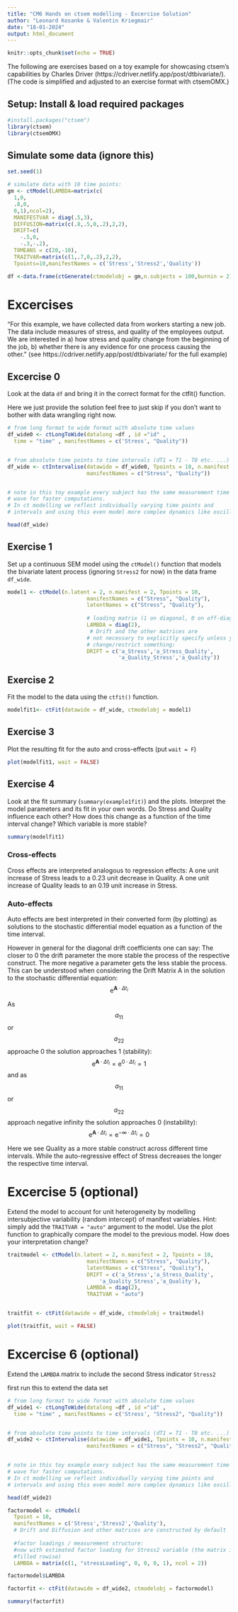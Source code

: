 ```yaml
---
title: "CM6 Hands on ctsem modelling - Excercise Solution"
author: "Leonard Kosanke & Valentin Kriegmair"
date: "18-01-2024"
output: html_document
---
```


```r
knitr::opts_chunk$set(echo = TRUE)
```

The following are exercises based on a toy example for showcasing ctsem's
capabilities by Charles Driver (https://cdriver.netlify.app/post/dtbivariate/).
(The code is simplified and adjusted to an exercise format with ctsemOMX.)

## Setup: Install & load required packages
```r
#install.packages("ctsem")
library(ctsem)
library(ctsemOMX)
```

## Simulate some data (ignore this)
```r
set.seed(1)

# simulate data with 10 time points:
gm <- ctModel(LAMBDA=matrix(c(
  1,0,
  .8,0,
  0,1),ncol=2),
  MANIFESTVAR = diag(.5,3),
  DIFFUSION=matrix(c(.8,.5,0,.2),2,2),
  DRIFT=c(
    -.5,0,
    -.3,-.2),
  T0MEANS = c(20,-10),
  TRAITVAR=matrix(c(1,.7,0,.2),2,2),
  Tpoints=10,manifestNames = c('Stress','Stress2','Quality'))

df <-data.frame(ctGenerate(ctmodelobj = gm,n.subjects = 100,burnin = 2))
```

# Excercises
"For this example, we have collected data from workers starting a new job. 
The data include measures of stress, and quality of the employees output. 
We are interested in a) how stress and quality change from the beginning of the 
job, b) whether there is any evidence for one process causing the other." 
(see https://cdriver.netlify.app/post/dtbivariate/ for the full example)

## Excercise 0
Look at the data `df` and bring it in the correct format for the ctfit() function.

Here we just provide the solution feel free to just skip if you don't want to bother
with data wrangling right now.
```r
# from long format to wide format with absolute time values
df_wide0 <- ctLongToWide(datalong =df , id ="id" ,
  time = "time" , manifestNames = c('Stress', "Quality"))


# from absolute time points to time intervals (dT1 = T1 - T0 etc. ...)
df_wide <- ctIntervalise(datawide = df_wide0, Tpoints = 10, n.manifest = 2,
                         manifestNames = c("Stress", "Quality"))


# note in this toy example every subject has the same measurement time at each 
# wave for faster computations. 
# In ct modelling we reflect individually varying time points and
# intervals and using this even model more complex dynamics like oscillations.

head(df_wide)
```

## Exercise 1
Set up a continuous SEM model using the `ctModel()` function that models the
bivariate latent process (ignoring `Stress2` for now) in the data frame `df_wide`.
```r
model1 <- ctModel(n.latent = 2, n.manifest = 2, Tpoints = 10, 
                         manifestNames = c("Stress", "Quality"),
                         latentNames = c("Stress", "Quality"),
                         
                         # loading matrix (1 on diagonal, 0 on off-diagonal):
                         LAMBDA = diag(2),
                          # Drift and the other matrices are
                         # not necessary to explicitly specify unless you want to 
                         # change/restrict something:
                         DRIFT = c('a_Stress','a_Stress_Quality',
                                   'a_Quality_Stress','a_Quality'))

```

## Exercise 2
Fit the model to the data using the `ctfit()` function.
```r
modelfit1<- ctFit(datawide = df_wide, ctmodelobj = model1)
```

## Exercise 3
Plot the resulting fit for the auto and cross-effects (put `wait = F`)
```r
plot(modelfit1, wait = FALSE)
```

## Exercise 4
Look at the fit summary (`summary(example1fit)`) and the plots. Interpret the model 
parameters and its fit in your own words. Do Stress and Quality influence each other?
How does this change as a function of the time interval change? Which variable
is more stable?
```r
summary(modelfit1)
```
### Cross-effects
Cross effects are interpreted analogous to regression effects:
A one unit increase of Stress leads to a 0.23 unit decrease in Quality.
A one unit increase of Quality leads to an 0.19 unit increase in Stress.

### Auto-effects
Auto effects are best interpreted in their converted form (by plotting) as 
solutions to the stochastic differential model equation as a function of the 
time interval.

However in general for the diagonal drift coefficients one can say:
The closer to 0 the drift parameter the more stable the process of the respective 
construct. The more negative a parameter gets the less stable the process. This 
can be understood when considering the Drift Matrix A in the solution to the 
stochastic differential equation: $$\mathrm{e}^{\mathbf{A} \cdot \Delta t_i}$$

As $$a_{11}$$ or $$a_{22}$$ approache 0 the solution approaches 1 (stability):
$$\mathrm{e}^{\mathbf{A} \cdot \Delta t_i} = \mathrm{e}^{0 \cdot \Delta t_i} = 1$$
and as $$a_{11}$$ or $$a_{22}$$ approach negative infinity the solution 
approaches 0 (instability):
$$\mathrm{e}^{\mathbf{A} \cdot \Delta t_i} = \mathrm{e}^{-\infty \cdot \Delta t_i} = 0$$

Here we see Quality as a more stable construct across different
time intervals. While the auto-regressive effect of Stress decreases the longer
the respective time interval.


# Excercise 5 (optional)
Extend the model to account for unit heterogeneity by modelling intersubjective 
variability (random intercept) of manifest variables. 
Hint: simply add the `TRAITVAR = "auto"` argument to the model. Use the plot
function to graphically compare the model to the previous model. How does your
interpretation change?
```r
traitmodel <- ctModel(n.latent = 2, n.manifest = 2, Tpoints = 10, 
                         manifestNames = c("Stress", "Quality"),
                         latentNames = c("Stress", "Quality"),
                         DRIFT = c('a_Stress','a_Stress_Quality',
                             'a_Quality_Stress','a_Quality'),
                         LAMBDA = diag(2),
                         TRAITVAR = "auto")


traitfit <- ctFit(datawide = df_wide, ctmodelobj = traitmodel)

plot(traitfit, wait = FALSE)
```


# Excercise 6 (optional)
Extend the `LAMBDA` matrix to include the second Stress indicator `Stress2`

first run this to extend the data set
```r
# from long format to wide format with absolute time values
df_wide1 <- ctLongToWide(datalong =df , id ="id" ,
  time = "time" , manifestNames = c('Stress', "Stress2", "Quality"))


# from absolute time points to time intervals (dT1 = T1 - T0 etc. ...)
df_wide2 <- ctIntervalise(datawide = df_wide1, Tpoints = 10, n.manifest = 3,
                         manifestNames = c("Stress", "Stress2", "Quality"))


# note in this toy example every subject has the same measurement time at each 
# wave for faster computations. 
# In ct modelling we reflect individually varying time points and
# intervals and using this even model more complex dynamics like oscillations.

head(df_wide2)
```


```r
factormodel <- ctModel(
  Tpoint = 10,
  manifestNames = c('Stress','Stress2','Quality'), 
  # Drift and Diffusion and other matrices are constructed by default
  
  #factor loadings / measurement structure:
  #now with estimated factor loading for Stress2 variable (the matrix is
  #filled rowise)
  LAMBDA = matrix(c(1, "stressLoading", 0, 0, 0, 1), ncol = 2))

factormodel$LAMBDA
```


```r
factorfit <- ctFit(datawide = df_wide2, ctmodelobj = factormodel)

summary(factorfit)
```

